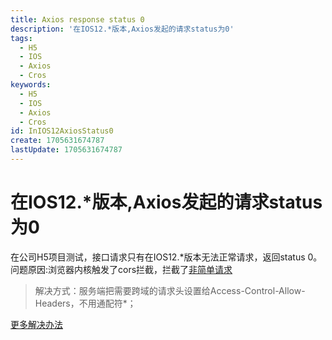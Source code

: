 ```yaml
---
title: Axios response status 0
description: '在IOS12.*版本,Axios发起的请求status为0'
tags:
  - H5
  - IOS
  - Axios
  - Cros
keywords:
  - H5
  - IOS
  - Axios
  - Cros
id: InIOS12AxiosStatus0
create: 1705631674787
lastUpdate: 1705631674787
---
```


# 在IOS12.*版本,Axios发起的请求status为0

  在公司H5项目测试，接口请求只有在IOS12.*版本无法正常请求，返回status 0。
  问题原因:浏览器内核触发了cors拦截，拦截了[非简单请求](https://developer.mozilla.org/zh-CN/docs/Glossary/Simple_response_header)

> 解决方式：服务端把需要跨域的请求头设置给Access-Control-Allow-Headers，不用通配符*； 


[更多解决办法](https://github.com/axios/axios/issues/1598)
